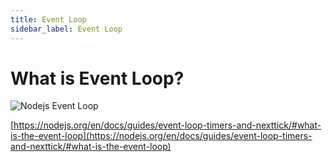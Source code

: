 ```yaml
---
title: Event Loop
sidebar_label: Event Loop
---
```


# What is Event Loop?

<img
  src="https://media.slid.es/uploads/162473/images/4908695/EventLoop.png"
  alt="Nodejs Event Loop"
/>

[https://nodejs.org/en/docs/guides/event-loop-timers-and-nexttick/#what-is-the-event-loop](https://nodejs.org/en/docs/guides/event-loop-timers-and-nexttick/#what-is-the-event-loop)
